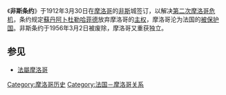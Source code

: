 {{Unreferenced|time=2021-04-15T16:24:12+00:00}}

{{noteTA
|T=zh-hans:非斯条约;zh-hk:非斯條約;zh-tw:費茲條約;
|1=zh-hans:非斯;zh-hk:非斯;zh-tw:費茲;
}}
{{摩洛哥历史|保護}}
《'''非斯条约'''》于1912年3月30日在[[摩洛哥|摩洛哥]]的[[非斯|非斯]]城签订，以解决[[第二次摩洛哥危机|第二次摩洛哥危机]]，条约规定[[苏丹_(称谓)|蘇丹]][[阿卜杜勒哈菲德|阿卜杜勒哈菲德]]放弃摩洛哥的[[主权|主权]]，摩洛哥沦为法国的[[保护国|被保护国]]。非斯条约于1956年3月2日被废除，摩洛哥又重获独立。

== 参见 ==
* [[法屬摩洛哥|法屬摩洛哥]]

{{历史小作品}}

[[Category:摩洛哥历史|Category:摩洛哥历史]]
[[Category:法国－摩洛哥关系|Category:法国－摩洛哥关系]]